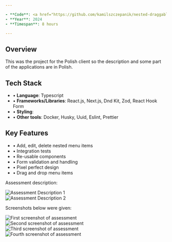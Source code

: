 ```yaml
---

- **Code**: <a href="https://github.com/kamilszczepanik/nested-draggable-menu-assessment" target="_blank">https://github.com/kamilszczepanik/nested-draggable-menu-assessment</a>
- **Year**: 2024
- **Timespan**: 8 hours

---
```


## Overview

This was the project for the Polish client so the description and some part of the applications are in Polish.

## Tech Stack

- • **Language**: Typescript
- • **Frameworks/Libraries**: React.js, Next.js, Dnd Kit, Zod, React Hook Form
- • **Styling**:
- • **Other tools**: Docker, Husky, Uuid, Eslint, Prettier

## Key Features

- • Add, edit, delete nested menu items
- • Integration tests
- • Re-usable components
- • Form validation and handling
- • Pixel perfect design
- • Drag and drop menu items

Assessment description:

<div style={{ display: "flex", justifyContent: "center", margin: "24px 0" }}>
  <img
    src="/images/nested-draggable-menu/description1.png"
    alt="Assessment Description 1"
    style={{
      width: "100%",
      maxWidth: "800px",
      borderRadius: "8px",
    }}
  />
</div>

<div style={{ display: "flex", justifyContent: "center", margin: "24px 0" }}>
  <img
    src="/images/nested-draggable-menu/description2.png"
    alt="Assessment Description 2"
    style={{
      width: "100%",
      maxWidth: "800px",
      borderRadius: "8px",
    }}
  />
</div>

Screenshots below were given:

<div style={{ display: "flex", justifyContent: "center", margin: "24px 0" }}>
  <img
    src="/images/nested-draggable-menu/screenshot1.png"
    alt="First screenshot of assessment"
    style={{
      width: "100%",
      maxWidth: "800px",
      borderRadius: "8px",
    }}
  />
</div>

<div style={{ display: "flex", justifyContent: "center", margin: "24px 0" }}>
  <img
    src="/images/nested-draggable-menu/screenshot2.png"
    alt="Second screenshot of assessment"
    style={{
      width: "100%",
      maxWidth: "800px",
      borderRadius: "8px",
    }}
  />
</div>

<div style={{ display: "flex", justifyContent: "center", margin: "24px 0" }}>
  <img
    src="/images/nested-draggable-menu/screenshot3.png"
    alt="Third screenshot of assessment"
    style={{
      width: "100%",
      maxWidth: "800px",
      borderRadius: "8px",
    }}
  />
</div>

<div style={{ display: "flex", justifyContent: "center", margin: "24px 0" }}>
  <img
    src="/images/nested-draggable-menu/screenshot4.png"
    alt="Fourth screenshot of assessment"
    style={{
      width: "100%",
      maxWidth: "800px",
      borderRadius: "8px",
    }}
  />
</div>

